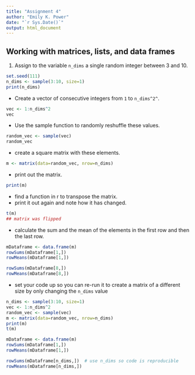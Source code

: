 ```yaml
---
title: "Assignment 4"
author: "Emily K. Power"
date: "`r Sys.Date()`"
output: html_document
---
```


## Working with matrices, lists, and data frames

1. Assign to the variable `n_dims` a single random integer between 3 and 10.
```r
set.seed(111)
n_dims <- sample(3:10, size=1)
print(n_dims)
```
  * Create a vector of consecutive integers from `1` to `n_dims^2^`.
```r
vec <- 1:n_dims^2
vec
```
  * Use the sample function to randomly reshuffle these values.
```r
random_vec <- sample(vec)
random_vec
```
  * create a square matrix with these elements.
```r
m <- matrix(data=random_vec, nrow=n_dims)
```
  * print out the matrix.
```r
print(m)
```
  * find a function in r to transpose the matrix.
  * print it out again and note how it has changed.
```r
t(m)
## matrix was flipped
```
  * calculate the sum and the mean of the elements in the first row and then the last row.
```r
mDataframe <- data.frame(m)
rowSums(mDataframe[1,])
rowMeans(mDataframe[1,])

rowSums(mDataframe[8,])
rowMeans(mDataframe[8,])
```

  * set your code up so you can re-run it to create a matrix of a different size by only changing the `n_dims` value
```r
n_dims <- sample(3:10, size=1)
vec <- 1:n_dims^2
random_vec <- sample(vec)
m <- matrix(data=random_vec, nrow=n_dims)
print(m)
t(m)

mDataframe <- data.frame(m)
rowSums(mDataframe[1,])
rowMeans(mDataframe[1,])

rowSums(mDataframe[n_dims,])  # use n_dims so code is reproducible
rowMeans(mDataframe[n_dims,])
```

